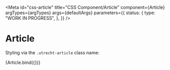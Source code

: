 <!-- @license CC0-1.0 -->


<Meta
  id="css-article"
  title="CSS Component/Article"
  component={Article}
  argTypes={argTypes}
  args={defaultArgs}
  parameters={{
    status: {
      type: "WORK IN PROGRESS",
    },
  }}
/>

# Article

Styling via the `.utrecht-article` class name:

<Canvas>
  <Story name="Default" args={exampleArgs}>
    {Article.bind({})}
  </Story>
</Canvas>

<ArgsTable story="Default" />
